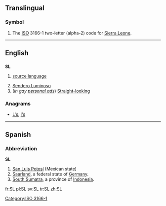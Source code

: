 {{also|.sl|s.l.}}
==Translingual==

===Symbol===
{{infl|mul|symbol}}

# The [[ISO]] 3166-1 two-letter (alpha-2) code for [[Sierra Leone]].

[[Category:ISO 3166-1]]

----

==English==

==={{initialism}}===
'''SL'''

# {{linguistics}} [[source language]]
# [[Sendero Luminoso]]
# (''in gay [[personal ad]]s'') [[straight|Straight]][[-looking]]

===Anagrams===
* [[L's#English|L's]], [[l's#English|l's]]

----

==Spanish==

===Abbreviation===
'''SL'''

# [[San Luis Potosí]] (Mexican state)
# [[Saarland]], a federal state of [[Germany]].
# [[South Sumatra]], a province of [[Indonesia]].

[[fr:SL]]
[[pl:SL]]
[[sv:SL]]
[[tr:SL]]
[[zh:SL]]